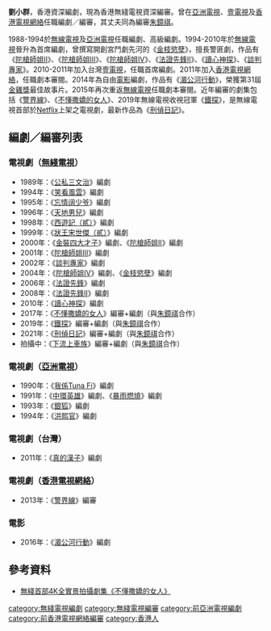 {{藝人
|姓名 = 劉小群
|類型 = 編劇
|圖片 = 
|圖片尺寸 = 
|圖片簡介 = 
|本名 = 
|外文名 = 
|外文 = 
|羅馬拼音 = 
|英文名 = 
|暱稱 = 
|其他藝名 = 
|國籍 = 
|出生日期 = 
|出生地點 = 
|逝世日期 = 
|逝世地點 = 
|職業 = [[編劇|編劇]]、編審
|語言 = 
|教育程度 = 
|母校 = 
|宗教信仰 = 
|配偶 = [[朱鏡祺|朱鏡祺]]
|兒女 = 
|父母 = 
|親屬 = 
|音樂類型 = 
|演奏樂器 = 
|出道地點 = 
|出道日期 = 
|出道作 = 
|代表作 = 
|著名角色 = 
|活躍年代 = 
|唱片公司 = 
|經紀公司 = 
|網站 = 
|相關團體 = 
|IMDb = 
|現任成員 = 
|過往成員 = 
|獎項 = 
}}

'''劉小群'''，香港資深編劇，現為香港無綫電視資深編審。曾在[[亞洲電視|亞洲電視]]、[[壹電視|壹電視]]及[[香港電視網絡|香港電視網絡]]任職編劇／編審，其丈夫同為編審[[朱鏡祺|朱鏡祺]]。

1988-1994於[[無線電視|無線電視]]及[[亞洲電視|亞洲電視]]任職編劇、高級編劇。1994-2010年於[[無線電視|無線電視]]晉升為首席編劇，曾撰寫開創宮鬥劇先河的《[[金枝慾孽|金枝慾孽]]》，擅長警匪劇，作品有《[[陀槍師姐II|陀槍師姐II]]》、《[[陀槍師姐III|陀槍師姐III]]》、《[[陀槍師姐IV|陀槍師姐IV]]》、《[[法證先鋒II|法證先鋒II]]》、《[[讀心神探|讀心神探]]》、《[[談判專家|談判專家]]》。2010-2011年加入台灣[[壹電視|壹電視]]，任職首席編劇。2011年加入[[香港電視網絡|香港電視網絡]]，任職劇本審閱。2014年為自由[[電影|電影]]編劇，作品有《[[湄公河行動|湄公河行動]]》，榮獲第31屆[[金雞獎|金雞獎]]最佳故事片。2015年再次重返[[無線電視|無線電視]]任職劇本審閱。近年編審的劇集包括《[[警界線|警界線]]》、《[[不懂撒嬌的女人|不懂撒嬌的女人]]》、2019年無線電視收視冠軍《[[鐵探|鐵探]]》，是無線電視首部於[[Netflix|Netflix]]上架之電視劇，最新作品為《[[刑偵日記|刑偵日記]]》。

==編劇／編審列表==
===電視劇（[[無綫電視|無綫電視]]）===
* 1989年：《[[公私三文治|公私三文治]]》編劇
* 1994年：《[[笑看風雲|笑看風雲]]》編劇
* 1995年：《[[忘情阔少爷|忘情阔少爷]]》編劇
* 1996年：《[[天地男兒|天地男兒]]》編劇
* 1998年：《[[西遊記（貳）|西遊記（貳）]]》編劇
* 1999年：《[[狀王宋世傑（貳）|狀王宋世傑（貳）]]》編劇
* 2000年：《[[金裝四大才子|金裝四大才子]]》編劇、《[[陀槍師姐II|陀槍師姐II]]》編劇
* 2001年：《[[陀槍師姐III|陀槍師姐III]]》編劇
* 2002年：《[[談判專家|談判專家]]》編劇
* 2004年：《[[陀槍師姐IV|陀槍師姐IV]]》編劇、《[[金枝慾孽|金枝慾孽]]》編劇
* 2006年：《[[法證先鋒|法證先鋒]]》編劇
* 2008年：《[[法證先鋒II|法證先鋒II]]》編劇
* 2010年：《[[讀心神探|讀心神探]]》編劇
* 2017年：《[[不懂撒嬌的女人|不懂撒嬌的女人]]》編審+編劇（與[[朱鏡祺|朱鏡祺]]合作）
* 2019年：《[[鐵探|鐵探]]》編審+編劇（與[[朱鏡祺|朱鏡祺]]合作）
* 2021年：《[[刑偵日記|刑偵日記]]》編審+編劇（與[[朱鏡祺|朱鏡祺]]合作）
* 拍攝中：《[[下流上車族|下流上車族]]》編審+編劇（與[[朱鏡祺|朱鏡祺]]合作）

===電視劇（[[亞洲電視|亞洲電視]]）===
* 1990年：《[[我係Tuna_Fi|我係Tuna Fi]]》編劇
* 1991年：《[[中環英雄_(電視劇)|中環英雄]]》編劇、《[[暴雨燃燒|暴雨燃燒]]》編劇
* 1993年：《[[銀狐_(電視劇)|銀狐]]》編劇
* 1994年：《[[洪熙官_(電視劇)|洪熙官]]》編劇

===電視劇（台灣）===
* 2011年：《[[真的漢子|真的漢子]]》編劇

===電視劇（[[香港電視網絡|香港電視網絡]]）===
* 2013年：《[[警界線|警界線]]》編審

===電影===
* 2016年：《[[湄公河行動|湄公河行動]]》編劇

==參考資料==
*[http://b.tvb.com/whatsnew/?p=20472 無綫首部4K全實景拍攝劇集《不懂撒嬌的女人》] {{Wayback|url=http://b.tvb.com/whatsnew/?p=20472 |date=20200818125756 }}

{{無綫電視劇集編審}}
[[category:無綫電視編劇|category:無綫電視編劇]]
[[category:無綫電視編審|category:無綫電視編審]]
[[category:前亞洲電視編劇|category:前亞洲電視編劇]]
[[category:前香港電視網絡編審|category:前香港電視網絡編審]]
[[category:香港人|category:香港人]]